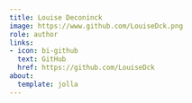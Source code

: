 ```yaml
---
title: Louise Deconinck
image: https://www.github.com/LouiseDck.png
role: author
links:
- icon: bi-github
  text: GitHub
  href: https://github.com/LouiseDck
about:
  template: jolla
---
```


